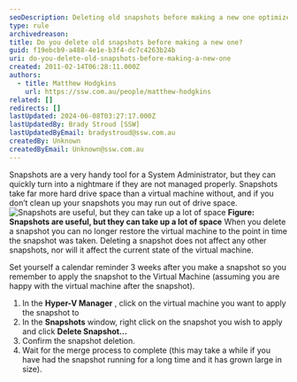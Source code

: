 ```yaml
---
seoDescription: Deleting old snapshots before making a new one optimizes disk space and ensures efficient virtual machine management.
type: rule
archivedreason:
title: Do you delete old snapshots before making a new one?
guid: f19ebcb9-a488-4e1e-b3f4-dc7c4263b24b
uri: do-you-delete-old-snapshots-before-making-a-new-one
created: 2011-02-14T06:28:11.000Z
authors:
  - title: Matthew Hodgkins
    url: https://ssw.com.au/people/matthew-hodgkins
related: []
redirects: []
lastUpdated: 2024-06-08T03:27:17.000Z
lastUpdatedBy: Brady Stroud [SSW]
lastUpdatedByEmail: bradystroud@ssw.com.au
createdBy: Unknown
createdByEmail: Unknown@ssw.com.au
---
```


Snapshots are a very handy tool for a System Administrator, but they can quickly turn into a nightmare if they are not managed properly. Snapshots take far more hard drive space than a virtual machine without, and if you don’t clean up your snapshots you may run out of drive space.
![Snapshots are useful, but they can take up a lot of space](/uploads/rules/do-you-delete-old-snapshots-before-making-a-new-one/snapshot-avhds.jpg)
**Figure: Snapshots are useful, but they can take up a lot of space**
When you delete a snapshot you can no longer restore the virtual machine to the point in time the snapshot was taken. Deleting a snapshot does not affect any other snapshots, nor will it affect the current state of the virtual machine.

Set yourself a calendar reminder 3 weeks after you make a snapshot so you remember to apply the snapshot to the Virtual Machine (assuming you are happy with the virtual machine after the snapshot).

1. In the **Hyper-V Manager** , click on the virtual machine you want to apply the snapshot to
2. In the **Snapshots** window, right click on the snapshot you wish to apply and click **Delete Snapshot…**
3. Confirm the snapshot deletion.
4. Wait for the merge process to complete (this may take a while if you have had the snapshot running for a long time and it has grown large in size).
